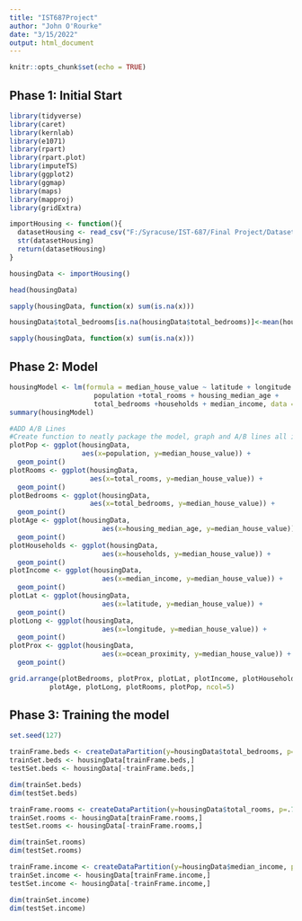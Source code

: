 ---
title: "IST687Project"
author: "John O'Rourke"
date: "3/15/2022"
output: html_document
---

```{r setup, include=FALSE}
knitr::opts_chunk$set(echo = TRUE)
```

## Phase 1: Initial Start

```{r Libraries}
library(tidyverse)
library(caret)
library(kernlab)
library(e1071)
library(rpart)
library(rpart.plot)
library(imputeTS)
library(ggplot2)
library(ggmap)
library(maps)
library(mapproj)
library(gridExtra)
```

```{r Importing}
importHousing <- function(){
  datasetHousing <- read_csv("F:/Syracuse/IST-687/Final Project/Dataset/housing.csv/housing.csv")
  str(datasetHousing)
  return(datasetHousing)
}

housingData <- importHousing()

head(housingData)
```

```{r Cleaning}
sapply(housingData, function(x) sum(is.na(x)))

housingData$total_bedrooms[is.na(housingData$total_bedrooms)]<-mean(housingData$total_bedrooms,na.rm=TRUE)

sapply(housingData, function(x) sum(is.na(x)))
```

## Phase 2: Model

```{r Modeling}
housingModel <- lm(formula = median_house_value ~ latitude + longitude + 
                     population +total_rooms + housing_median_age + 
                     total_bedrooms +households + median_income, data = housingData)
summary(housingModel)

```

```{r Plotting}
#ADD A/B Lines
#Create function to neatly package the model, graph and A/B lines all in one
plotPop <- ggplot(housingData, 
                  aes(x=population, y=median_house_value)) + 
  geom_point()
plotRooms <- ggplot(housingData, 
                    aes(x=total_rooms, y=median_house_value)) + 
  geom_point()
plotBedrooms <- ggplot(housingData, 
                    aes(x=total_bedrooms, y=median_house_value)) + 
  geom_point()
plotAge <- ggplot(housingData, 
                       aes(x=housing_median_age, y=median_house_value)) + 
  geom_point()
plotHouseholds <- ggplot(housingData, 
                       aes(x=households, y=median_house_value)) + 
  geom_point()
plotIncome <- ggplot(housingData, 
                       aes(x=median_income, y=median_house_value)) + 
  geom_point()
plotLat <- ggplot(housingData, 
                       aes(x=latitude, y=median_house_value)) + 
  geom_point()
plotLong <- ggplot(housingData, 
                       aes(x=longitude, y=median_house_value)) + 
  geom_point()
plotProx <- ggplot(housingData, 
                       aes(x=ocean_proximity, y=median_house_value)) + 
  geom_point()

grid.arrange(plotBedrooms, plotProx, plotLat, plotIncome, plotHouseholds, 
          plotAge, plotLong, plotRooms, plotPop, ncol=5)
```

## Phase 3: Training the model

```{r Training and Testing set creation}
set.seed(127)

trainFrame.beds <- createDataPartition(y=housingData$total_bedrooms, p=.70, list = FALSE)
trainSet.beds <- housingData[trainFrame.beds,]
testSet.beds <- housingData[-trainFrame.beds,]

dim(trainSet.beds)
dim(testSet.beds)

trainFrame.rooms <- createDataPartition(y=housingData$total_rooms, p=.70, list = FALSE)
trainSet.rooms <- housingData[trainFrame.rooms,]
testSet.rooms <- housingData[-trainFrame.rooms,]

dim(trainSet.rooms)
dim(testSet.rooms)

trainFrame.income <- createDataPartition(y=housingData$median_income, p=.70, list = FALSE)
trainSet.income <- housingData[trainFrame.income,]
testSet.income <- housingData[-trainFrame.income,]

dim(trainSet.income)
dim(testSet.income)
```